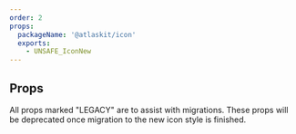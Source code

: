 ```yaml
---
order: 2
props:
  packageName: '@atlaskit/icon'
  exports:
    - UNSAFE_IconNew
---
```


## Props

All props marked "LEGACY" are to assist with migrations. These props will be deprecated once
migration to the new icon style is finished.

<TSMorphProps packageName="@atlaskit/icon" exportName="UNSAFE_IconNew" />
